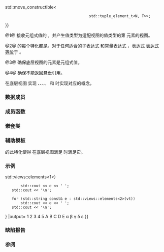 {{cpp/ranges/view title|elements}}
{{cpp/ranges/elements_view/navbar}}
{{dcl begin}}
{{dcl header|ranges}}
{{dcl|num=1|since=c++20|1=
template&lt; ranges::input_range V, std::size_t N &gt;
    requires ranges::view&lt;V&gt; &amp;&amp;
             /*has-tuple-element*/&lt;ranges::range_value_t&lt;V&gt;, N&gt; &amp;&amp;
             /*has-tuple-element*/&lt;std::remove_reference_t&lt;
                                       ranges::range_reference_t&lt;V&gt;&gt;, N&gt; &amp;&amp;
             /*returnable-element*/&lt;ranges::range_reference_t&lt;V&gt;, N&gt;
class elements_view
    : public ranges::view_interface&lt;elements_view&lt;V, N&gt;&gt;;
}}
{{dcl|num=2|since=c++20|1=
namespace views {
    template&lt; std::size_t N &gt;
    constexpr /* 未指定 */ elements = /* 未指定 */;
}
}}
{{dcl h|调用签名}}
{{dcl|since=c++20|1=
template&lt; ranges::viewable_range R &gt;
    requires /* 见下文 */
constexpr ranges::view auto elements&lt;N&gt;( R&amp;&amp; r );
}}
{{dcl h|辅助概念}}
{{dcl rev multi|num=3
|notes1={{mark expos}}|dcl1=
template&lt; class T, std::size_t N &gt;
concept /*has-tuple-element*/ =
    requires(T t) {
        typename std::tuple_size&lt;T&gt;::type;
        requires N &lt; std::tuple_size_v&lt;T&gt;;
        typename std::tuple_element_t&lt;N, T&gt;;
        { std::get&lt;N&gt;(t) } -&gt; std::convertible_to&lt;
                                  const std::tuple_element_t&lt;N, T&gt;&amp;&gt;;
    };
|since2=c++23|notes2={{mark expos}}|dcl2=
template&lt; class T, std::size_t N &gt;
concept /*has-tuple-element*/ =
    /*tuple-like*/&lt;T&gt; &amp;&amp; N &lt; std::tuple_size_v&lt;T&gt;
}}
{{dcl|num=4|notes={{mark expos}}|1=
template&lt; class T, std::size_t N &gt;
concept returnable-element =
     std::is_reference_v&lt;T&gt; {{!!}} std::move_constructible&lt;
                                       std::tuple_element_t&lt;N, T&gt;&gt;;
}}
{{dcl end}}

@1@ 接收元组式值的 {{lconcept|view}}，并产生值类型为适配视图的值类型的第 {{tt|N}} 元素的视图。

@2@ {{tt|views::elements}} 的每个特化都是{{named req|RangeAdaptorObject}}。对于任何适合的子表达式 {{c|e}} 和常量表达式 {{c|M}}，表达式 {{c|views​::​elements&lt;M&gt;(e)}} [[cpp/language/expressions#表达式等价|表达式等价]]于 {{c|elements_view&lt;views​::​all_t&lt;decltype((e))&gt;, M&gt;{e}&lt;!----&gt;}}。

@3@ 确保底层视图的元素是元组式值{{rev inl|since=c++23|，见 {{lti|cpp/utility/tuple/tuple-like}}}}。

@4@ 确保不能返回悬垂引用。

{{tt|elements_view}} 在底层视图 {{tt|V}} 实现 {{lconcept|random_access_range}}、{{lconcept|bidirectional_range}}、{{lconcept|forward_range}}、{{lconcept|input_range}}、{{lconcept|common_range}} 和 {{lconcept|sized_range}} 时实现对应的概念。

===数据成员===
{{dsc begin}}
{{dsc hitem|成员|描述}}
{{dsc expos mem obj|base_|id=base|spec={{tt|V}}|底层视图}}
{{dsc end}}

===成员函数===
{{dsc begin}}
{{dsc inc|cpp/ranges/adaptor/dsc constructor|elements_view}}
{{dsc inc|cpp/ranges/adaptor/dsc base|elements_view}}
{{dsc inc|cpp/ranges/adaptor/dsc begin|elements_view}}
{{dsc inc|cpp/ranges/adaptor/dsc end|elements_view}}
{{dsc inc|cpp/ranges/adaptor/dsc size|elements_view}}
{{dsc inc|cpp/ranges/adaptor/dsc reserve_hint|elements_view}}
{{cpp/ranges/view_interface/inherit|embedded=yes|size=yes|data=invalid}}
{{dsc end}}

===嵌套类===
{{dsc begin}}
{{dsc expos mem tclass|cpp/ranges/elements_view/iterator|迭代器类型}}
{{dsc expos mem tclass|cpp/ranges/elements_view/sentinel|哨位类型}} 
{{dsc end}}

===辅助模板===
{{ddcl|since=c++20|1=
template&lt;class T, std::size_t N&gt;
constexpr bool enable_borrowed_range&lt;std::ranges::elements_view&lt;T, N&gt;&gt; =
    ranges::enable_borrowed_range&lt;T&gt;; 
}}

{{lc|ranges::enable_borrowed_range}} 的此特化使得 {{tt|elements_view}} 在底层视图满足 {{lconcept|borrowed_range}} 时满足它。

===示例===
{{example
|code=
#include &lt;iostream&gt;
#include &lt;ranges&gt;
#include &lt;string&gt;
#include &lt;tuple&gt;
#include &lt;vector&gt;

int main()
{
    const std::vector&lt;std::tuple&lt;int, char, std::string&gt;&gt; vt
    {
        {1, 'A', "α"},
        {2, 'B', "β"},
        {3, 'C', "γ"},
        {4, 'D', "δ"},
        {5, 'E', "ε"},
    };
    
    for (int const e : std::views::elements&lt;0&gt;(vt))
        std::cout &lt;&lt; e &lt;&lt; ' ';
    std::cout &lt;&lt; '\n';
    
    for (char const e : vt {{!}} std::views::elements&lt;1&gt;)
        std::cout &lt;&lt; e &lt;&lt; ' ';
    std::cout &lt;&lt; '\n';
    
    for (std::string const&amp; e : std::views::elements&lt;2&gt;(vt))
        std::cout &lt;&lt; e &lt;&lt; ' ';
    std::cout &lt;&lt; '\n';
}
|output=
1 2 3 4 5 
A B C D E 
α β γ δ ε
}}

===缺陷报告===
{{dr list begin}}
{{dr list item|wg=lwg|dr=3494|std=C++20|before={{tt|elements_view}} 始终不是 {{tt|borrowed_range}}|after=在底层视图是 {{tt|borrowed_range}} 时它是}}
{{dr list item|wg=lwg|dr=3502|std=C++20|before=能从 {{tt|elements_view}} 获得悬垂引用|after=禁止这种用法}}
{{dr list end}}

===参阅===
{{dsc begin}}
{{dsc inc|cpp/ranges/dsc keys_view}}
{{dsc inc|cpp/ranges/dsc values_view}}
{{dsc inc|cpp/ranges/dsc zip_view}}
{{dsc inc|cpp/ranges/dsc transform_view}}
{{dsc inc|cpp/numeric/valarray/dsc slice}}
{{dsc end}}

{{langlinks|de|en|es|fr|it|ja|pt|ru}}